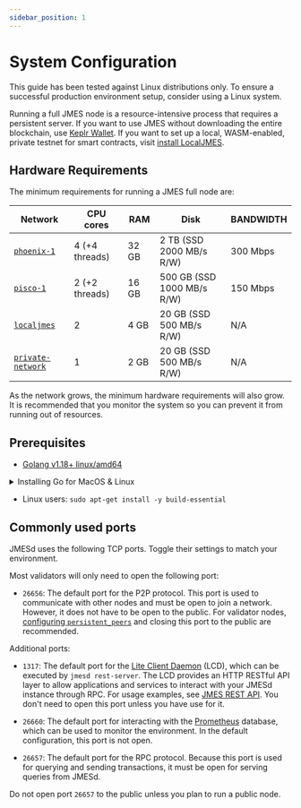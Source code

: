 ```yaml
---
sidebar_position: 1
---
```



# System Configuration


<Admonition type="caution" icon="☢️" title="Recommended operating systems">

This guide has been tested against Linux distributions only. To ensure a successful production environment setup, consider using a Linux system.

</Admonition>

Running a full JMES node is a resource-intensive process that requires a persistent server. If you want to use JMES without downloading the entire blockchain, use [Keplr Wallet](https://station.terra.money/). If you want to set up a local, WASM-enabled, private testnet for smart contracts, visit [install LocalJMES](../../develop/localterra/README.mdx).

## Hardware Requirements

The minimum requirements for running a JMES full node are:

| Network                                                                 | CPU cores     | RAM     | Disk                       | BANDWIDTH |
|-------------------------------------------------------------------------|---------------|---------|----------------------------|-----------|
| [`phoenix-1`](join-a-network.mdx#join-a-public-network)                  | 4 (+4 threads)| 32 GB   | 2 TB (SSD 2000 MB/s R/W)   | 300 Mbps  |
| [`pisco-1`](join-a-network.mdx#join-a-public-network)                    | 2 (+2 threads)| 16 GB   | 500 GB (SSD 1000 MB/s R/W) | 150 Mbps  |
| [`localjmes`](https://github.com/jmesworld/LocalJMES)               | 2             | 4 GB    | 20 GB (SSD 500 MB/s R/W)   |  N/A      |
| [`private-network`](join-a-network.mdx#set-up-a-local-private-network) | 1             | 2 GB    | 20 GB (SSD 500 MB/s R/W)   |  N/A      |


<Admonition type="caution" icon="☢️" title="Storage requirements">

As the network grows, the minimum hardware requirements will also grow. It is recommended that you monitor the system so you can prevent it from running out of resources. 

</Admonition>


## Prerequisites

- [Golang v1.18+ linux/amd64](https://go.dev/dl/)

<details> 
<summary> Installing Go for MacOS & Linux </summary>
<p>


  Go releases can be found here: [ https://go.dev/dl/ ](https://go.dev/dl/)

  In your browser, you can right-click the correct release (V1.18) and then click on `Copy Link Address`.

  ```bash
  # 1. Download the archive

  wget https://go.dev/dl/go1.18.2.linux-amd64.tar.gz

  # Optional: remove previous /go files:

  sudo rm -rf /usr/local/go

  # 2. Unpack:

  sudo tar -C /usr/local -xzf go1.18.2.linux-amd64.tar.gz

  # 3. Add the path to the go-binary to your system path:
  # (for this to persist, add this line to your ~/.profile or ~/.bashrc or  ~/.zshrc)

  export PATH=$PATH:/usr/local/go/bin

  # 4. Verify your installation:

  go version

  # go version go1.18.2 linux/amd64

  ```

</p>
</details>

- Linux users: `sudo apt-get install -y build-essential`

## Commonly used ports

JMESd uses the following TCP ports. Toggle their settings to match your environment.

Most validators will only need to open the following port:

- `26656`: The default port for the P2P protocol. This port is used to communicate with other nodes and must be open to join a network. However, it does not have to be open to the public. For validator nodes, [configuring `persistent_peers`](updates-and-additional.mdx#additional-settings) and closing this port to the public are recommended.

Additional ports:

- `1317`: The default port for the [Lite Client Daemon](../../develop/guides/start-lcd.mdx) (LCD), which can be executed by `jmesd rest-server`. The LCD provides an HTTP RESTful API layer to allow applications and services to interact with your JMESd instance through RPC. For usage examples, see [JMES REST API](https://phoenix-lcd.terra.dev/swagger/). You don't need to open this port unless you have use for it.

- `26660`: The default port for interacting with the [Prometheus](https://prometheus.io) database, which can be used to monitor the environment. In the default configuration, this port is not open.

- `26657`: The default port for the RPC protocol. Because this port is used for querying and sending transactions, it must be open for serving queries from JMESd.

<Admonition type="caution" icon="☢️">

Do not open port `26657` to the public unless you plan to run a public node.

</Admonition>
